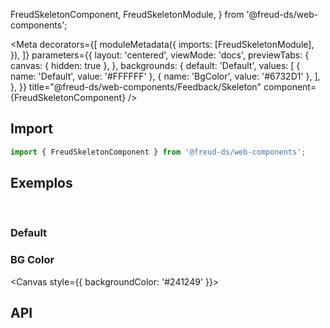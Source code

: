   FreudSkeletonComponent,
  FreudSkeletonModule,
} from '@freud-ds/web-components';

<Meta
  decorators={[
    moduleMetadata({
      imports: [FreudSkeletonModule],
    }),
  ]}
  parameters={{
    layout: 'centered',
    viewMode: 'docs',
    previewTabs: {
      canvas: { hidden: true },
    },
    backgrounds: {
      default: 'Default',
      values: [
        { name: 'Default', value: '#FFFFFF' },
        { name: 'BgColor', value: '#6732D1' },
      ],
    },
  }}
  title="@freud-ds/web-components/Feedback/Skeleton"
  component={FreudSkeletonComponent}
/>

<FreudHeaderComponent
  title="Skeleton"
  description="Exibe uma visualização do espaço reservado de seu conteúdo antes que os dados sejam carregados, reduzindo a sensação de lentidão do tempo de carregamento."
/>

## <a id="importing"></a>Import

```ts
import { FreudSkeletonComponent } from '@freud-ds/web-components';
```

## <a id="exemplos"></a>Exemplos

<br />

### Default

<Canvas>
  <Story story={Default} />
</Canvas>

### BG Color

<Canvas style={{ backgroundColor: '#241249' }}>
  <Story story={BGColor} />
</Canvas>

## <a id="api"></a>API

<ArgsTable of={FreudSkeletonComponent} />
